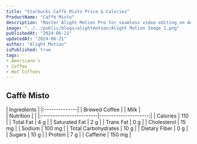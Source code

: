```yaml
---
title: "Starbucks Caffè Misto Price & Calories"
ProductName: "Caffè Misto" 
description: "Master Alight Motion Pro for seamless video editing on Android, iOS, and Tablets with our ultimate guide, unlocking advanced features and elevating your skills in 2024!"
image: "../../public/blogs/alightmotion/Alight Motion Image 1.png"
publishedAt: "2024-06-21"
updatedAt: "2024-06-21"
author: "Alight Motion"
isPublished: true
tags:
- Americano's
- Coffee
- Hot Coffees
---
```



## Caffè Misto

<div className="tables-container">
  <div className="table-wrapper">
    | Ingredients   |
    |:--------------|
    | Brewed Coffee |
    | Milk          |
  </div>
  <div className="table-wrapper">
    | Nutrition               |                      |
    |:------------------------|---------------------:|
    | Calories                | 110                  |
    | Total Fat               | 4 g                  |
    | Saturated Fat           | 2 g                  |
    | Trans Fat               | 0 g                  |
    | Cholesterol             | 15 mg                |
    | Sodium                  | 100 mg               |
    | Total Carbohydrates     | 10 g                 |
    | Dietary Fiber           | 0 g                  |
    | Sugars                  | 10 g                 |
    | Protein                 | 7 g                  |
    | Caffeine                | 150 mg               |
  </div>
</div>
<style jsx>{`
  .tables-container {
    display: flex;
    flex-direction: row;
    gap: 30px;
  }
  .table-wrapper {
    width: 500px; /* Adjust as needed */
  }
  @media (max-width: 768px) {
    .tables-container {
      flex-direction: column;
      gap: 0px; /* Adjust as needed */
    }
    .table-wrapper {
      width: 100%; /* Adjust as needed */
    }
  }
`}</style>
